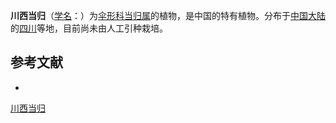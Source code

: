 {{NoteTA|G1=LS}}
{{Speciesbox
| name = 川西当归
| status = 
| status_system = 
| image = 
| genus = Angelica
| species = wilsonii
| authority = Wolff
}}

'''川西当归'''（[[学名|学名]]：{{lang|la|''Angelica wilsonii''}}）为[[伞形科|伞形科]][[当归属|当归属]]的植物，是中国的特有植物。分布于[[中国大陆|中国大陆]]的[[四川|四川]]等地，目前尚未由人工引种栽培。

== 参考文献 ==
<div class="references-small">
* {{cite web| url =http://www.bioinfo.cn/db05/KmzwSpecies.php?action=view&id=22684| title =川西当归| work =《中国高等植物数据库全库》| publisher =中国科学院微生物研究所| author =昆明植物研究所| accessdate =2009-02-25| deadurl =yes| archiveurl =https://web.archive.org/web/20160305042859/http://www.bioinfo.cn/db05/KmzwSpecies.php?action=view&id=22684| archivedate =2016-03-05}}
</div>
{{Taxonbar|from=Q11055796}}

[[Category:当归属|川西当归]]


{{Apiales-stub}}